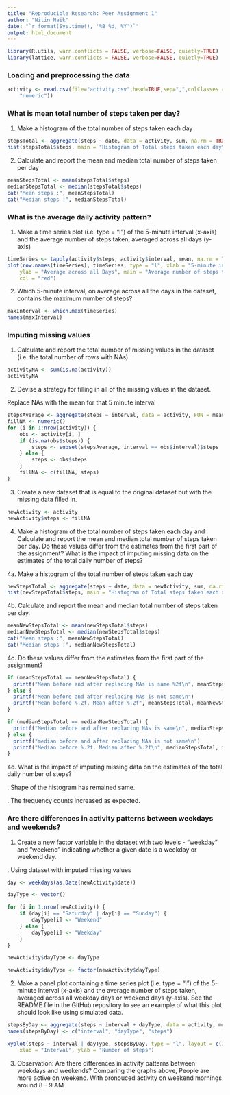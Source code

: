 ```yaml
---
title: "Reproducible Research: Peer Assignment 1"
author: "Nitin Naik"
date: "`r format(Sys.time(), '%B %d, %Y')`"
output: html_document
---
```


```r
library(R.utils, warn.conflicts = FALSE, verbose=FALSE, quietly=TRUE)
library(lattice, warn.conflicts = FALSE, verbose=FALSE, quietly=TRUE)

```

### Loading and preprocessing the data
```r
activity <- read.csv(file="activity.csv",head=TRUE,sep=",",colClasses = c("numeric", "character", 
    "numeric"))
```

### What is mean total number of steps taken per day?

1. Make a histogram of the total number of steps taken each day
```r
stepsTotal <- aggregate(steps ~ date, data = activity, sum, na.rm = TRUE)
hist(stepsTotal$steps, main = "Histogram of Total steps taken each day", xlab = "Total steps taken each day", col = "red")
```

2. Calculate and report the mean and median total number of steps taken per day

```r
meanStepsTotal <- mean(stepsTotal$steps)
medianStepsTotal <- median(stepsTotal$steps)
cat("Mean steps :", meanStepsTotal)
cat("Median steps :", medianStepsTotal)
```


### What is the average daily activity pattern?
1. Make a time series plot (i.e. type = "l") of the 5-minute interval (x-axis) and the average number of steps taken, averaged across all days (y-axis)

```r
timeSeries <- tapply(activity$steps, activity$interval, mean, na.rm = TRUE)
plot(row.names(timeSeries), timeSeries, type = "l", xlab = "5-minute interval", 
    ylab = "Average across all Days", main = "Average number of steps taken", 
    col = "red")
```

2. Which 5-minute interval, on average across all the days in the dataset, contains the maximum number of steps?

```r
maxInterval <- which.max(timeSeries)
names(maxInterval)
```

### Imputing missing values

1. Calculate and report the total number of missing values in the dataset (i.e. the total number of rows with NAs)

```r
activityNA <- sum(is.na(activity))
activityNA
```

2. Devise a strategy for filling in all of the missing values in the dataset.

Replace NAs with the mean for that 5 minute interval

```r
stepsAverage <- aggregate(steps ~ interval, data = activity, FUN = mean)
fillNA <- numeric()
for (i in 1:nrow(activity)) {
    obs <- activity[i, ]
    if (is.na(obs$steps)) {
        steps <- subset(stepsAverage, interval == obs$interval)$steps
    } else {
        steps <- obs$steps
    }
    fillNA <- c(fillNA, steps)
}
```

3. Create a new dataset that is equal to the original dataset but with the missing data filled in.

```r
newActivity <- activity
newActivity$steps <- fillNA
```

4. Make a histogram of the total number of steps taken each day and Calculate and report the mean and median total number of steps taken per day. Do these values differ from the estimates from the first part of the assignment? What is the impact of imputing missing data on the estimates of the total daily number of steps?

4a. Make a histogram of the total number of steps taken each day

```r
newStepsTotal <- aggregate(steps ~ date, data = newActivity, sum, na.rm = TRUE)
hist(newStepsTotal$steps, main = "Histogram of Total steps taken each day (after imputing missing values)", xlab = "Total steps taken each day", col = "red")
```

4b. Calculate and report the mean and median total number of steps taken per day.

```r
meanNewStepsTotal <- mean(newStepsTotal$steps)
medianNewStepsTotal <- median(newStepsTotal$steps)
cat("Mean steps :", meanNewStepsTotal)
cat("Median steps :", medianNewStepsTotal)
```

4c. Do these values differ from the estimates from the first part of the assignment?

```r
if (meanStepsTotal == meanNewStepsTotal) {
  printf("Mean before and after replacing NAs is same %2f\n", meanStepsTotal)
} else {
  printf("Mean before and after replacing NAs is not same\n")
  printf("Mean before %.2f. Mean after %.2f", meanStepsTotal, meanNewStepsTotal)
}

if (medianStepsTotal == medianNewStepsTotal) {
  printf("Median before and after replacing NAs is same\n", medianStepsTotal)
} else {
  printf("median before and after replacing NAs is not same\n")
  printf("Median before %.2f. Median after %.2f\n", medianStepsTotal, medianNewStepsTotal)
}

```

4d. What is the impact of imputing missing data on the estimates of the total daily number of steps?

. Shape of the histogram has remained same.

. The frequency counts increased as expected.


### Are there differences in activity patterns between weekdays and weekends?

1. Create a new factor variable in the dataset with two levels - "weekday" and "weekend" indicating whether a given date is a weekday or weekend day.

. Using dataset with imputed missing values

```r
day <- weekdays(as.Date(newActivity$date))

dayType <- vector()

for (i in 1:nrow(newActivity)) {
    if (day[i] == "Saturday" | day[i] == "Sunday") {
        dayType[i] <- "Weekend"
    } else {
        dayType[i] <- "Weekday"
    }
}

newActivity$dayType <- dayType

newActivity$dayType <- factor(newActivity$dayType)
```


2. Make a panel plot containing a time series plot (i.e. type = "l") of the 5-minute interval (x-axis) and the average number of steps taken, averaged across all weekday days or weekend days (y-axis). See the README file in the GitHub repository to see an example of what this plot should look like using simulated data.

```r
stepsByDay <- aggregate(steps ~ interval + dayType, data = activity, mean)
names(stepsByDay) <- c("interval", "dayType", "steps")

xyplot(steps ~ interval | dayType, stepsByDay, type = "l", layout = c(1, 2), 
    xlab = "Interval", ylab = "Number of steps")
```

3. Observation: Are there differences in activity patterns between weekdays and weekends?
Comparing the graphs above, People are more active on weekend. With pronouced activity on weekend mornings around 8 - 9 AM